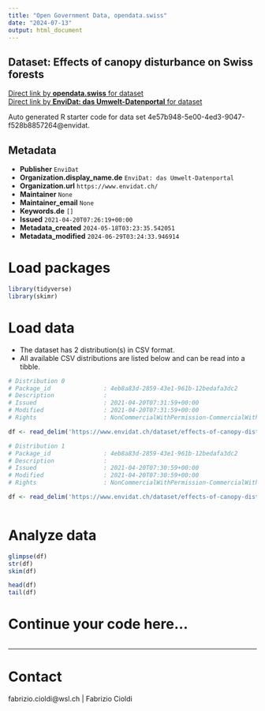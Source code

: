 ```yaml
---
title: "Open Government Data, opendata.swiss"
date: "2024-07-13"
output: html_document
---
```


## Dataset: Effects of canopy disturbance on Swiss forests



[Direct link by **opendata.swiss** for dataset](https://opendata.swiss/de/dataset/effects-of-canopy-disturbance-on-swiss-forests)<br>
[Direct link by **EnviDat: das Umwelt-Datenportal** for dataset](https://www.envidat.ch/#/metadata/effects-of-canopy-disturbance-on-swiss-forests)

Auto generated R starter code for data set 4e57b948-5e00-4ed3-9047-f528b8857264@envidat.

## Metadata

- **Publisher** `EnviDat`
- **Organization.display_name.de** `EnviDat: das Umwelt-Datenportal`
- **Organization.url** `https://www.envidat.ch/`
- **Maintainer** `None`
- **Maintainer_email** `None`
- **Keywords.de** `[]`
- **Issued** `2021-04-20T07:26:19+00:00`
- **Metadata_created** `2024-05-18T03:23:35.542051`
- **Metadata_modified** `2024-06-29T03:24:33.946914`


# Load packages

```r

library(tidyverse)
library(skimr)

```

# Load data

-   The dataset has 2 distribution(s) in CSV format.
-   All available CSV distributions are listed below and can be read into a tibble.

```r

# Distribution 0
# Package_id               : 4eb8a83d-2859-43e1-961b-12bedafa3dc2
# Description              : 
# Issued                   : 2021-04-20T07:31:59+00:00
# Modified                 : 2021-04-20T07:31:59+00:00
# Rights                   : NonCommercialWithPermission-CommercialWithPermission-ReferenceRequired

df <- read_delim('https://www.envidat.ch/dataset/effects-of-canopy-disturbance-on-swiss-forests/resource/83a2907e-051c-41fa-8fbc-3aa62b318792')

# Distribution 1
# Package_id               : 4eb8a83d-2859-43e1-961b-12bedafa3dc2
# Description              : 
# Issued                   : 2021-04-20T07:30:59+00:00
# Modified                 : 2021-04-20T07:30:59+00:00
# Rights                   : NonCommercialWithPermission-CommercialWithPermission-ReferenceRequired

df <- read_delim('https://www.envidat.ch/dataset/effects-of-canopy-disturbance-on-swiss-forests/resource/0e3fddb2-66e9-44d7-b48b-36d1611dc815')



```

# Analyze data

```r

glimpse(df)
str(df)
skim(df)

head(df)
tail(df)

```

# Continue your code here...

```r

```

------------------------------------------------------------------------

# Contact

fabrizio.cioldi@wsl.ch | Fabrizio Cioldi
